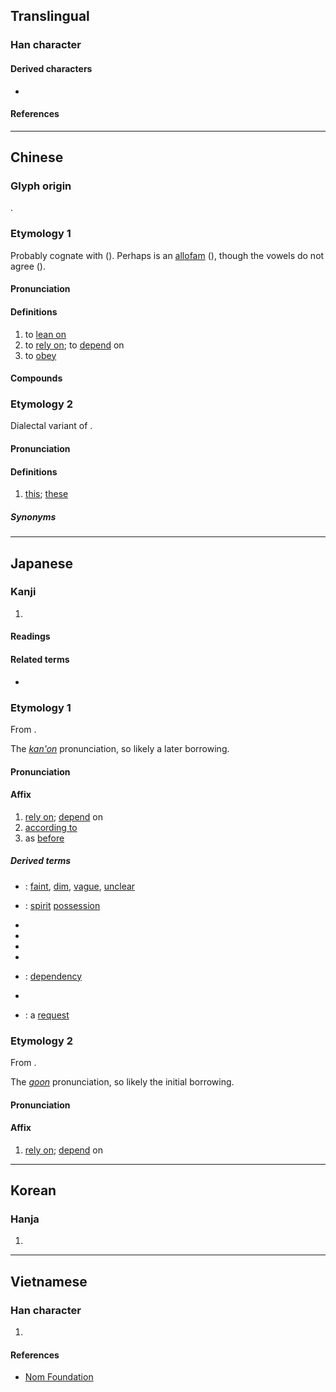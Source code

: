 {{character info}}
==Translingual==

===Han character===
{{Han char|rn=9|rad=人|as=06|sn=8|four=20232|canj=OYHV|ids=⿰亻衣}}

====Derived characters====
* {{l|mul|[[𠵱]], [[𦲤]], [[𤷴]], [[㥋]]}}

====References====
{{Han ref|kx=0102.180|dkj=00607|dj=0217.020|hdz=10152.080|uh=4F9D}}

----

==Chinese==

===Glyph origin===
{{Han etym}}
{{Han compound|人|t1=human|衣|ls=psc|c1=s|c2=p}}.

===Etymology 1===
{{zh-forms}}
Probably cognate with {{och-l|倚}} ({{zh-ref|Wang, 1982}}). Perhaps {{och-l|因}} is an [[allofam]] ({{zh-ref|Pulleyblank, 1991}}), though the vowels do not agree ({{zh-ref|Schuessler, 2007}}).

====Pronunciation====
{{zh-pron
|m=yī
|c=ji1
|h=pfs=yî
|md=ĭ
|mda=Cdo-fzho, 伊.ogg
|mn=i
|mn-t=i1
|mc=y
|oc=y
|ma=
|cat=v
}}

====Definitions====
{{zh-hanzi}}

# to [[lean on]]
# to [[rely on]]; to [[depend]] on
# to [[obey]]

====Compounds====
{{zh-der|依正|依憑|依順|失依兒童|依違兩可|依流平進|依然如故|三歸依|依韻|依依|依仁|依樣葫蘆|依賴性|四依|依然|依法炮製|因依|依傍|依歸|千依百順|依託|依然如舊|依阿兩可|依約|依草附木|傍門依戶|依偎|一依舊式|依原|依頭順尾|依違|依靠|依允|依贊|主依|依次|依阿取容|依官仗勢|形影相依|布依族|小鳥依人|依頭縷當|依依不捨|依法|依存|依時|依附|依戀|依然故我|依序|孤苦無依|孑然無依|依依難捨|依棲|依山傍水|依照|依計行事|依人籬下|依仗|依戴|不依|依循|喻依|依舊|依稀|依據|依隨|千依萬順|依實|依賴|依還|依般|依從|瞻依|眾望所依|相依為命|相依|百順百依|百依百順|皈依|無靠無依|憑依|歸依|百依百隨|斧依|無依無靠|臨別依依|離情依依|頓失所依|飛鳥依人|轉依|輔車相依|脣齒相依|依吞布拉克|奧依亞依拉克|奧依托格拉克|達里雅布依|加依|烏魯克薩依|拉依喀|薩依巴格|阿克薩拉依|依蓋爾其|巴依阿瓦提|克拉瑪依|加依提勒克|依力克其|阿依庫勒|奎依巴格|吉格代加依|依蘭}}

===Etymology 2===
{{zh-forms|alt=𠵱,伊,咿}}
Dialectal variant of {{zh-l|呢|ni1}}.

====Pronunciation====
{{zh-pron
|c=ji1
|cat=pron
}}

====Definitions====
{{zh-hanzi}}

# {{lb|zh|Cantonese}} [[this]]; [[these]]

=====Synonyms=====
{{zh-dial|這}}

----

==Japanese==

===Kanji===
{{ja-kanji|grade=c|rs=人06}}

# {{rfdef|ja|sort=人06}}

====Readings====
{{ja-readings
|goon=え
|kanon=い
|kun=よ-る
}}

====Related terms====
* {{ja-r|依って|よって}}

===Etymology 1===
{{ja-kanjitab|い|yomi=kanon}}
From {{der|ja|ltc|sort=い|-}} {{ltc-l|依}}.

The ''[[漢音#Japanese|kan'on]]'' pronunciation, so likely a later borrowing.

====Pronunciation====
{{ja-pron|い|y=kanon}}

====Affix====
{{ja-pos|affix|い}}

# [[rely on]]; [[depend]] on
# [[according to]]
# as [[before]]
#: {{ja-usex-inline|'''依'''然|'''い'''ぜん|same as before, still}}

=====Derived terms=====
{{der-top}}
* {{ja-r|依%稀|い%き}}: [[faint]], [[dim]], [[vague]], [[unclear]]
* {{ja-r|憑%依|ひょう%い}}: [[spirit]] [[possession]]
* {{ja-r|依%願|い%がん}}
* {{ja-r|依%拠|い%きょ}}
* {{ja-r|依%嘱|い%しょく}}
* {{ja-r|依%然|い%ぜん}}
* {{ja-r|依%存|い%そん}}: [[dependency]]
* {{ja-r|依%託|い%たく}}
* {{ja-r|依%頼|い%らい}}: a [[request]]
{{der-bottom}}

===Etymology 2===
{{ja-kanjitab|え|yomi=goon}}
From {{der|ja|ltc|sort=え|-}} {{ltc-l|依}}.

The ''[[呉音#Japanese|goon]]'' pronunciation, so likely the initial borrowing.

====Pronunciation====
{{ja-pron|え|y=goon}}

====Affix====
{{ja-pos|affix|え}}

# [[rely on]]; [[depend]] on

----

==Korean==

===Hanja===
{{ko-hanja|의}}

# {{rfdef|ko|sort=人06}}

----

==Vietnamese==

===Han character===
{{vi-readings|reading=[[y]], [[e]], [[ỷ]], [[ỉa]]|rs=人06}}

# {{rfdef|vi|sort=人06}}

====References====
* [http://nomfoundation.org/common/nom_details.php?codepoint=4f9d Nom Foundation]